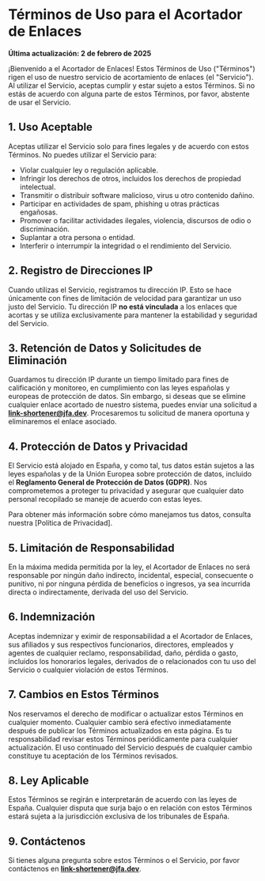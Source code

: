 # Términos de Uso para el Acortador de Enlaces

**Última actualización: 2 de febrero de 2025**

¡Bienvenido a el Acortador de Enlaces! Estos Términos de Uso ("Términos") rigen el uso de nuestro servicio de acortamiento de enlaces (el "Servicio"). Al utilizar el Servicio, aceptas cumplir y estar sujeto a estos Términos. Si no estás de acuerdo con alguna parte de estos Términos, por favor, abstente de usar el Servicio.

## 1. **Uso Aceptable**

Aceptas utilizar el Servicio solo para fines legales y de acuerdo con estos Términos. No puedes utilizar el Servicio para:

- Violar cualquier ley o regulación aplicable.
- Infringir los derechos de otros, incluidos los derechos de propiedad intelectual.
- Transmitir o distribuir software malicioso, virus u otro contenido dañino.
- Participar en actividades de spam, phishing u otras prácticas engañosas.
- Promover o facilitar actividades ilegales, violencia, discursos de odio o discriminación.
- Suplantar a otra persona o entidad.
- Interferir o interrumpir la integridad o el rendimiento del Servicio.

## 2. **Registro de Direcciones IP**

Cuando utilizas el Servicio, registramos tu dirección IP. Esto se hace únicamente con fines de limitación de velocidad para garantizar un uso justo del Servicio. Tu dirección IP **no está vinculada** a los enlaces que acortas y se utiliza exclusivamente para mantener la estabilidad y seguridad del Servicio.

## 3. **Retención de Datos y Solicitudes de Eliminación**

Guardamos tu dirección IP durante un tiempo limitado para fines de calificación y monitoreo, en cumplimiento con las leyes españolas y europeas de protección de datos. Sin embargo, si deseas que se elimine cualquier enlace acortado de nuestro sistema, puedes enviar una solicitud a **link-shortener@jfa.dev**. Procesaremos tu solicitud de manera oportuna y eliminaremos el enlace asociado.

## 4. **Protección de Datos y Privacidad**

El Servicio está alojado en España, y como tal, tus datos están sujetos a las leyes españolas y de la Unión Europea sobre protección de datos, incluido el **Reglamento General de Protección de Datos (GDPR)**. Nos comprometemos a proteger tu privacidad y asegurar que cualquier dato personal recopilado se maneje de acuerdo con estas leyes.

Para obtener más información sobre cómo manejamos tus datos, consulta nuestra [Política de Privacidad].

## 5. **Limitación de Responsabilidad**

En la máxima medida permitida por la ley, el Acortador de Enlaces no será responsable por ningún daño indirecto, incidental, especial, consecuente o punitivo, ni por ninguna pérdida de beneficios o ingresos, ya sea incurrida directa o indirectamente, derivada del uso del Servicio.

## 6. **Indemnización**

Aceptas indemnizar y eximir de responsabilidad a el Acortador de Enlaces, sus afiliados y sus respectivos funcionarios, directores, empleados y agentes de cualquier reclamo, responsabilidad, daño, pérdida o gasto, incluidos los honorarios legales, derivados de o relacionados con tu uso del Servicio o cualquier violación de estos Términos.

## 7. **Cambios en Estos Términos**

Nos reservamos el derecho de modificar o actualizar estos Términos en cualquier momento. Cualquier cambio será efectivo inmediatamente después de publicar los Términos actualizados en esta página. Es tu responsabilidad revisar estos Términos periódicamente para cualquier actualización. El uso continuado del Servicio después de cualquier cambio constituye tu aceptación de los Términos revisados.

## 8. **Ley Aplicable**

Estos Términos se regirán e interpretarán de acuerdo con las leyes de España. Cualquier disputa que surja bajo o en relación con estos Términos estará sujeta a la jurisdicción exclusiva de los tribunales de España.

## 9. **Contáctenos**

Si tienes alguna pregunta sobre estos Términos o el Servicio, por favor contáctenos en **link-shortener@jfa.dev**.
